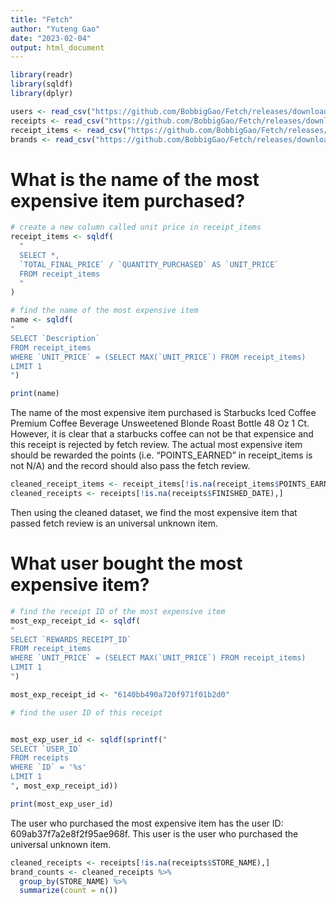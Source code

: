 ```yaml
---
title: "Fetch"
author: "Yuteng Gao"
date: "2023-02-04"
output: html_document
---
```


```r
library(readr)
library(sqldf)
library(dplyr)
```

```r
users <- read_csv("https://github.com/BobbigGao/Fetch/releases/download/Dataset/users.csv")
receipts <- read_csv("https://github.com/BobbigGao/Fetch/releases/download/Dataset/receipts.csv")
receipt_items <- read_csv("https://github.com/BobbigGao/Fetch/releases/download/Dataset/receipt_items.csv")
brands <- read_csv("https://github.com/BobbigGao/Fetch/releases/download/Dataset/brands.csv")
```

# What is the name of the most expensive item purchased?

```r
# create a new column called unit price in receipt_items
receipt_items <- sqldf(
  "
  SELECT *,
  `TOTAL_FINAL_PRICE` / `QUANTITY_PURCHASED` AS `UNIT_PRICE`
  FROM receipt_items
  "
)

# find the name of the most expensive item
name <- sqldf(
"
SELECT `Description` 
FROM receipt_items
WHERE `UNIT_PRICE` = (SELECT MAX(`UNIT_PRICE`) FROM receipt_items)
LIMIT 1
")

print(name)
```

The name of the most expensive item purchased is Starbucks Iced Coffee Premium Coffee Beverage Unsweetened Blonde Roast Bottle 48 Oz 1 Ct. However, it is clear that a starbucks coffee can not be that expensice and this receipt is rejected by fetch review. The actual most expensive item should be rewarded the points (i.e. "POINTS_EARNED" in receipt_items is not N/A) and the record should also pass the fetch review.

```r
cleaned_receipt_items <- receipt_items[!is.na(receipt_items$POINTS_EARNED),]
cleaned_receipts <- receipts[!is.na(receipts$FINISHED_DATE),]
```

Then using the cleaned dataset, we find the most expensive item that passed fetch review is an universal unknown item. 

# What user bought the most expensive item?

```r
# find the receipt ID of the most expensive item
most_exp_receipt_id <- sqldf(
"
SELECT `REWARDS_RECEIPT_ID` 
FROM receipt_items
WHERE `UNIT_PRICE` = (SELECT MAX(`UNIT_PRICE`) FROM receipt_items)
LIMIT 1
")

most_exp_receipt_id <- "6140bb490a720f971f01b2d0"

# find the user ID of this receipt


most_exp_user_id <- sqldf(sprintf("
SELECT `USER_ID` 
FROM receipts
WHERE `ID` = '%s'
LIMIT 1
", most_exp_receipt_id))

print(most_exp_user_id)
```

The user who purchased the most expensive item has the user ID: 609ab37f7a2e8f2f95ae968f. This user is the user who purchased the universal unknown item.


```r
cleaned_receipts <- receipts[!is.na(receipts$STORE_NAME),]
brand_counts <- cleaned_receipts %>%
  group_by(STORE_NAME) %>%
  summarize(count = n())
```



